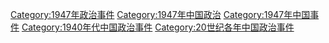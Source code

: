 [[Category:1947年政治事件|Category:1947年政治事件]]
[[Category:1947年中国政治|Category:1947年中国政治]]
[[Category:1947年中国事件|Category:1947年中国事件]]
[[Category:1940年代中国政治事件|Category:1940年代中国政治事件]]
[[Category:20世纪各年中国政治事件|Category:20世纪各年中国政治事件]]